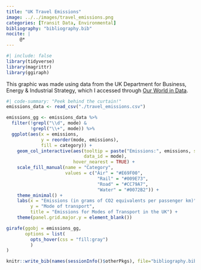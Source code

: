```yaml
---
title: "UK Travel Emissions"
image: ../../images/travel_emissions.png
categories: [Transit Data, Environmental]
bibliography: "bibliography.bib"
nocite: |
     @*
---
```


```r
#| include: false
library(tidyverse)
library(magrittr)
library(ggiraph)
```

This graphic was made using data from the UK Department for Business, Energy & Industrial Strategy, which I accessed through [Our World in Data](https://ourworldindata.org/grapher/carbon-footprint-travel-mode).

```r
#| code-summary: "Peek behind the curtain!"
emissions_data <- read_csv("./travel_emissions.csv")

emissions_gg <- emissions_data %>%
  filter(!grepl("\\d", mode) &
         !grepl("\\+", mode)) %>%
  ggplot(aes(x = emissions, 
             y = reorder(mode, emissions),
             fill = category)) +
    geom_col_interactive(aes(tooltip = paste("Emissions:", emissions, sep = " "),
                             data_id = mode),
                         hover_nearest = TRUE) +
    scale_fill_manual(name = "Category",
                      values = c("Air" = "#E69F00",
                                  "Rail" = "#009E73",
                                  "Road" = "#CC79A7",
                                  "Water" = "#0072B2")) +
    theme_minimal() +
    labs(x = "Emissions (in grams of CO2 equivalents per passenger km)", 
         y = "Mode of transport", 
         title = "Emissions for Modes of Transport in the UK") +
    theme(panel.grid.major.y = element_blank())

girafe(ggobj = emissions_gg,
       options = list(
         opts_hover(css = "fill:gray")
         )
)
```

```r
knitr::write_bib(names(sessionInfo()$otherPkgs), file="bibliography.bib")
```
